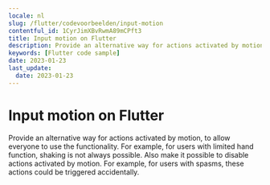 ```yaml
---
locale: nl
slug: /flutter/codevoorbeelden/input-motion
contentful_id: 1CyrJimXBvRwmA89mCPft3
title: Input motion on Flutter
description: Provide an alternative way for actions activated by motion, to allow everyone to use the functionality.
keywords: [Flutter code sample]
date: 2023-01-23
last_update:
  date: 2023-01-23
---
```


# Input motion on Flutter

Provide an alternative way for actions activated by motion, to allow everyone to use the functionality. For example, for users with limited hand function, shaking is not always possible. Also make it possible to disable actions activated by motion. For example, for users with spasms, these actions could be triggered accidentally.

<CodeSample id="input-motion" locale="nl" platform="flutter"/>

